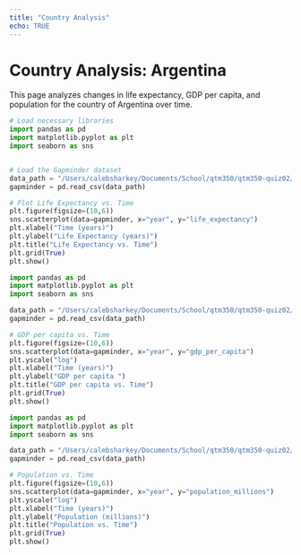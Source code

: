 ```yaml
---
title: "Country Analysis"
echo: TRUE
---
```


# Country Analysis: Argentina

This page analyzes changes in life expectancy, GDP per capita, and population for the country of Argentina over time.

```python
# Load necessary libraries
import pandas as pd
import matplotlib.pyplot as plt
import seaborn as sns


# Load the Gapminder dataset
data_path = "/Users/calebsharkey/Documents/School/qtm350/qtm350-quiz02/gapminder.csv"
gapminder = pd.read_csv(data_path)

# Plot Life Expectancy vs. Time
plt.figure(figsize=(10,6))
sns.scatterplot(data=gapminder, x="year", y="life_expectancy")
plt.xlabel("Time (years)")
plt.ylabel("Life Expectancy (years)")
plt.title("Life Expectancy vs. Time")
plt.grid(True)
plt.show()
```

```python
import pandas as pd
import matplotlib.pyplot as plt
import seaborn as sns

data_path = "/Users/calebsharkey/Documents/School/qtm350/qtm350-quiz02/gapminder.csv"
gapminder = pd.read_csv(data_path)

# GDP per capita vs. Time
plt.figure(figsize=(10,6))
sns.scatterplot(data=gapminder, x="year", y="gdp_per_capita")
plt.yscale("log")
plt.xlabel("Time (years)")
plt.ylabel("GDP per capita ")
plt.title("GDP per capita vs. Time")
plt.grid(True)
plt.show()
```

```python
import pandas as pd
import matplotlib.pyplot as plt
import seaborn as sns

data_path = "/Users/calebsharkey/Documents/School/qtm350/qtm350-quiz02/gapminder.csv"
gapminder = pd.read_csv(data_path)

# Population vs. Time
plt.figure(figsize=(10,6))
sns.scatterplot(data=gapminder, x="year", y="population_millions")
plt.yscale("log")
plt.xlabel("Time (years)")
plt.ylabel("Population (millions)")
plt.title("Population vs. Time")
plt.grid(True)
plt.show()
```